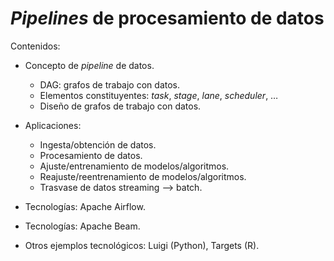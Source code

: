 # *Pipelines* de procesamiento de datos

Contenidos:

- Concepto de *pipeline* de datos.
    
    - DAG: grafos de trabajo con datos.
    - Elementos constituyentes: *task*, *stage*, *lane*, *scheduler*, ...
    - Diseño de grafos de trabajo con datos.

- Aplicaciones:
    
    - Ingesta/obtención de datos.
    - Procesamiento de datos.
    - Ajuste/entrenamiento de modelos/algoritmos.
    - Reajuste/reentrenamiento de modelos/algoritmos.
    - Trasvase de datos streaming --> batch.

- Tecnologías: Apache Airflow.

- Tecnologías: Apache Beam.

- Otros ejemplos tecnológicos: Luigi (Python), Targets (R).